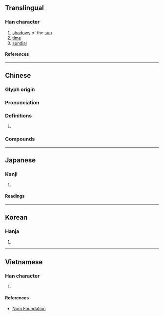 {{character info}}
==Translingual==

===Han character===
{{Han char|rn=72|rad=日|as=08|sn=12|four=60604|canj=AHOR,AHYR|ids=⿱日咎}}

# [[shadow]]s of the [[sun]]
# [[time]]
# [[sundial]]

====References====
{{Han ref|kx=0497.100|dkj=14005|dj=0863.180|hdz=21519.150|uh=6677}}

----

==Chinese==
{{zh-forms}}

===Glyph origin===
{{Han etym}}

===Pronunciation===
{{zh-pron
|m=guǐ
|c=gwai2
|mc=y
|oc=y
|ma=
|cat=n
}}

===Definitions===
{{zh-hanzi}}

# {{rfdef|zh}}

===Compounds===
{{zh-der|寸晷|燃膏繼晷|日晷|焚膏繼晷|移晷|晷刻|淹晷|昃晷|日晷儀|日不移晷|風簷寸晷|風檐寸晷|繼晷焚膏|晷針}}

----

==Japanese==

===Kanji===
{{ja-kanji|grade=|rs=日08}}

# {{rfdef|ja|sort=日08}}

====Readings====
{{ja-readings
|on=き
|kun=かげ
}}

----

==Korean==

===Hanja===
{{ko-hanja|귀}}

# {{rfdef|ko|sort=日08}}

----

==Vietnamese==

===Han character===
{{vi-readings|rs=日08|reading=quỹ}}

# {{rfdef|vi|sort=日08}}

====References====
* [http://nomfoundation.org/common/nom_details.php?codepoint=6677 Nom Foundation]